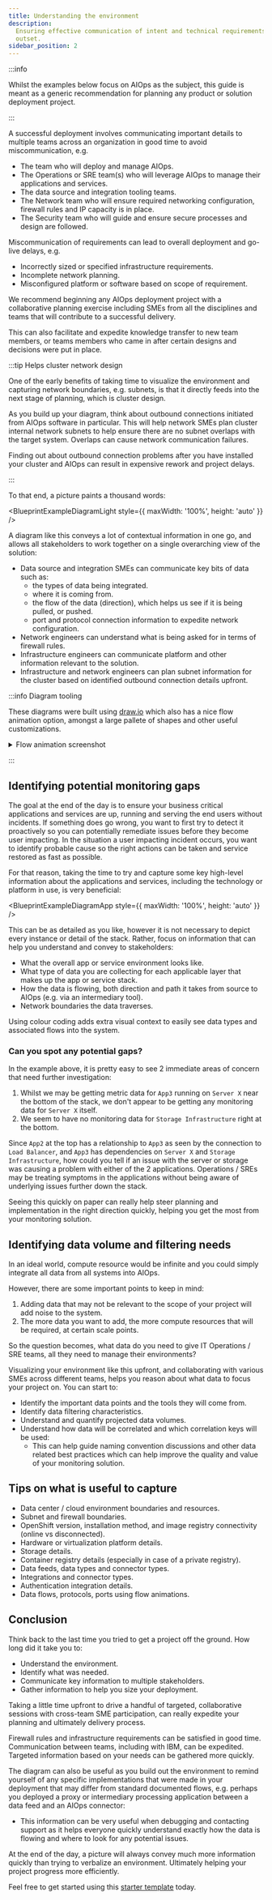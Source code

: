```yaml
---
title: Understanding the environment
description:
  Ensuring effective communication of intent and technical requirements from the
  outset.
sidebar_position: 2
---
```



:::info

Whilst the examples below focus on AIOps as the subject, this guide is meant as
a generic recommendation for planning any product or solution deployment
project.

:::

A successful deployment involves communicating important details to multiple
teams across an organization in good time to avoid miscommunication, e.g.

- The team who will deploy and manage AIOps.
- The Operations or SRE team(s) who will leverage AIOps to manage their
  applications and services.
- The data source and integration tooling teams.
- The Network team who will ensure required networking configuration, firewall
  rules and IP capacity is in place.
- The Security team who will guide and ensure secure processes and design are
  followed.

Miscommunication of requirements can lead to overall deployment and go-live
delays, e.g.

- Incorrectly sized or specified infrastructure requirements.
- Incomplete network planning.
- Misconfigured platform or software based on scope of requirement.

We recommend beginning any AIOps deployment project with a collaborative
planning exercise including SMEs from all the disciplines and teams that will
contribute to a successful delivery.

This can also facilitate and expedite knowledge transfer to new team members, or
teams members who came in after certain designs and decisions were put in place.

:::tip Helps cluster network design

One of the early benefits of taking time to visualize the environment and
capturing network boundaries, e.g. subnets, is that it directly feeds into the
next stage of planning, which is cluster design.

As you build up your diagram, think about outbound connections initiated from
AIOps software in particular. This will help network SMEs plan cluster internal
network subnets to help ensure there are no subnet overlaps with the target
system. Overlaps can cause network communication failures.

Finding out about outbound connection problems after you have installed your
cluster and AIOps can result in expensive rework and project delays.

:::

To that end, a picture paints a thousand words:

<BlueprintExampleDiagramLight style={{ maxWidth: '100%', height: 'auto' }} />

A diagram like this conveys a lot of contextual information in one go, and
allows all stakeholders to work together on a single overarching view of the
solution:

- Data source and integration SMEs can communicate key bits of data such as:
  - the types of data being integrated.
  - where it is coming from.
  - the flow of the data (direction), which helps us see if it is being pulled,
    or pushed.
  - port and protocol connection information to expedite network configuration.
- Network engineers can understand what is being asked for in terms of firewall
  rules.
- Infrastructure engineers can communicate platform and other information
  relevant to the solution.
- Infrastructure and network engineers can plan subnet information for the
  cluster based on identified outbound connection details upfront.

:::info Diagram tooling

These diagrams were built using [draw.io](http://draw.io/) which also has a nice
flow animation option, amongst a large pallete of shapes and other useful
customizations.

<details>

<summary>Flow animation screenshot</summary>

![Flow animation option](./images/architecture/flow-animation.png)

</details>

:::

## Identifying potential monitoring gaps

The goal at the end of the day is to ensure your business critical applications
and services are up, running and serving the end users without incidents. If
something does go wrong, you want to first try to detect it proactively so you
can potentially remediate issues before they become user impacting. In the
situation a user impacting incident occurs, you want to identify probable cause
so the right actions can be taken and service restored as fast as possible.

For that reason, taking the time to try and capture some key high-level
information about the applications and services, including the technology or
platform in use, is very beneficial:


<BlueprintExampleDiagramApp style={{ maxWidth: '100%', height: 'auto' }} />

This can be as detailed as you like, however it is not necessary to depict every
instance or detail of the stack. Rather, focus on information that can help you
understand and convey to stakeholders:

- What the overall app or service environment looks like.
- What type of data you are collecting for each applicable layer that makes up
  the app or service stack.
- How the data is flowing, both direction and path it takes from source to AIOps
  (e.g. via an intermediary tool).
- Network boundaries the data traverses.

Using colour coding adds extra visual context to easily see data types and
associated flows into the system.

### Can you spot any potential gaps?

In the example above, it is pretty easy to see 2 immediate areas of concern that
need further investigation:

1. Whilst we may be getting metric data for `App3` running on `Server X` near
   the bottom of the stack, we don't appear to be getting any monitoring data
   for `Server X` itself.
1. We seem to have no monitoring data for `Storage Infrastructure` right at the
   bottom.

Since `App2` at the top has a relationship to `App3` as seen by the connection
to `Load Balancer`, and `App3` has dependencies on `Server X` and
`Storage Infrastructure`, how could you tell if an issue with the server or
storage was causing a problem with either of the 2 applications. Operations /
SREs may be treating symptoms in the applications without being aware of
underlying issues further down the stack.

Seeing this quickly on paper can really help steer planning and implementation
in the right direction quickly, helping you get the most from your monitoring
solution.

## Identifying data volume and filtering needs

In an ideal world, compute resource would be infinite and you could simply
integrate all data from all systems into AIOps.

However, there are some important points to keep in mind:

1. Adding data that may not be relevant to the scope of your project will add
   noise to the system.
1. The more data you want to add, the more compute resources that will be
   required, at certain scale points.

So the question becomes, what data do you need to give IT Operations / SRE
teams, all they need to manage their environments?

Visualizing your environment like this upfront, and collaborating with various
SMEs across different teams, helps you reason about what data to focus your
project on. You can start to:

- Identify the important data points and the tools they will come from.
- Identify data filtering characteristics.
- Understand and quantify projected data volumes.
- Understand how data will be correlated and which correlation keys will be
  used:
  - This can help guide naming convention discussions and other data related
    best practices which can help improve the quality and value of your
    monitoring solution.

## Tips on what is useful to capture

- Data center / cloud environment boundaries and resources.
- Subnet and firewall boundaries.
- OpenShift version, installation method, and image registry connectivity
  (online vs disconnected).
- Hardware or virtualization platform details.
- Storage details.
- Container registry details (especially in case of a private registry).
- Data feeds, data types and connector types.
- Integrations and connector types.
- Authentication integration details.
- Data flows, protocols, ports using flow animations.

## Conclusion

Think back to the last time you tried to get a project off the ground. How long
did it take you to:

- Understand the environment.
- Identify what was needed.
- Communicate key information to multiple stakeholders.
- Gather information to help you size your deployment.

Taking a little time upfront to drive a handful of targeted, collaborative
sessions with cross-team SME participation, can really expedite your planning
and ultimately delivery process.

Firewall rules and infrastructure requirements can be satisfied in good time.
Communication between teams, including with IBM, can be expedited. Targeted
information based on your needs can be gathered more quickly.

The diagram can also be useful as you build out the environment to remind
yourself of any specific implementations that were made in your deployment that
may differ from standard documented flows, e.g. perhaps you deployed a proxy or
intermediary processing application between a data feed and an AIOps connector:

- This information can be very useful when debugging and contacting support as
  it helps everyone quickly understand exactly how the data is flowing and where
  to look for any potential issues.

At the end of the day, a picture will always convey much more information
quickly than trying to verbalize an environment. Ultimately helping your project
progress more efficiently.

Feel free to get started using this
[starter template](https://github.com/IBM/waiops-tech-jam/tree/main/labs/practitioner-basics/1-solution-design/resources)
today.
